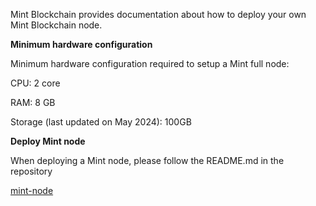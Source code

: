 Mint Blockchain provides documentation about how to deploy your own Mint Blockchain node.  <br>

<b>Minimum hardware configuration</b>

Minimum hardware configuration required to setup a Mint full node:

CPU: 2 core

RAM: 8 GB

Storage (last updated on May 2024): 100GB  <br>


<b>Deploy Mint node</b>

When deploying a Mint node, please follow the README.md in the repository

[mint-node](https://github.com/Mint-Blockchain/mint-node)